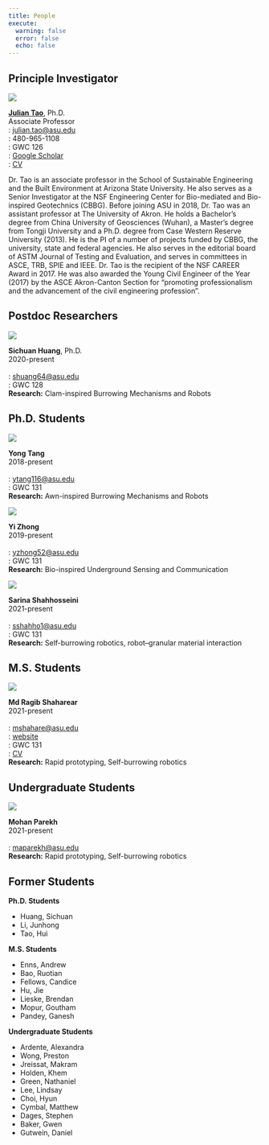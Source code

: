 ```yaml
---
title: People
execute:
  warning: false
  error: false
  echo: false
---
```


## Principle Investigator

::: {layout="[50, 50]"}

![](./img/Julian.jpg){.rounded-circle}

**[Julian Tao](https://isearch.asu.edu/profile/3333500)**, Ph.D.\
Associate Professor\
[]{.bi .bi-envelope-fill}: <julian.tao@asu.edu>\
[]{.bi .bi-telephone-fill}: 480-965-1108\
[]{.bi .bi-geo-alt-fill}: GWC 126\
[]{.ai .ai-google-scholar .ai-lg}: [Google Scholar](https://scholar.google.com/citations?hl=en&user=Dq4lhi4AAAAJ&view_op=list_works)\
[]{.bi .bi-file-earmark-pdf-fill}: [CV](./resources/JTaoCV202112.pdf)

:::

Dr. Tao is an associate professor in the School of Sustainable Engineering and the Built Environment at Arizona State University. He also serves as a Senior Investigator at the NSF Engineering Center for Bio-mediated and Bio-inspired Geotechnics (CBBG). Before joining ASU in 2018, Dr. Tao was an assistant professor at The University of Akron. He holds a Bachelor's degree from China University of Geosciences (Wuhan), a Master's degree from Tongji University and a Ph.D. degree from Case Western Reserve University (2013). He is the PI of a number of projects funded by CBBG, the university, state and federal agencies. He also serves in the editorial board of ASTM Journal of Testing and Evaluation, and serves in committees in ASCE, TRB, SPIE and IEEE. Dr. Tao is the recipient of the NSF CAREER Award in 2017. He was also awarded the Young Civil Engineer of the Year (2017) by the ASCE Akron-Canton Section for “promoting professionalism and the advancement of the civil engineering profession”.

## Postdoc Researchers
::: {layout="[30, 70]"}
![](img/sichuan.png){.rounded-circle}

**Sichuan Huang**, Ph.D.\
2020-present\
<br>
[]{.bi .bi-envelope-fill}: <shuang64@asu.edu>\
[]{.bi .bi-geo-alt-fill}: GWC 128\
**Research:** Clam-inspired Burrowing Mechanisms and Robots\
:::

## Ph.D. Students

::: {layout="[30, 70]"}
![](img/yong.png){.rounded-circle}

**Yong Tang**\
2018-present\
<br>
[]{.bi .bi-envelope-fill}: <ytang116@asu.edu>\
[]{.bi .bi-geo-alt-fill}: GWC 131\
**Research:** Awn-inspired Burrowing Mechanisms and Robots
:::

::: {layout="[30, 70]"}
![](img/yi.png){.rounded-circle}

**Yi Zhong**\
2019-present\
<br>
[]{.bi .bi-envelope-fill}: <yzhong52@asu.edu>\
[]{.bi .bi-geo-alt-fill}: GWC 131\
**Research:** Bio-inspired Underground Sensing and Communication
:::

::: {layout="[30, 70]"}
![](img/sarina.png){.rounded-circle}

**Sarina Shahhosseini**\
2021-present\
<br>
[]{.bi .bi-envelope-fill}: <sshahho1@asu.edu>\
[]{.bi .bi-geo-alt-fill}: GWC 131\
**Research:** Self-burrowing robotics, robot--granular material interaction 
:::

## M.S. Students

::: {layout="[30, 70]"}
![](./img/Ragib.JPG){.rounded-circle}

**Md Ragib Shaharear**\
2021-present\
<br>
[]{.bi .bi-envelope-fill}: <mshahare@asu.edu>\
[]{.bi. .bi-link-45deg}: [website](https://ragibeee.weebly.com/)\
[]{.bi .bi-geo-alt-fill}: GWC 131\
[]{.bi .bi-file-earmark-pdf-fill}: [CV](./resources/Ragib-resume.pdf)\
**Research:** Rapid prototyping, Self-burrowing robotics
:::

## Undergraduate Students

::: {layout="[30, 70]"}
![](img/sundevil.png){.rounded-circle}

**Mohan Parekh**\
2021-present\
<br>
[]{.bi .bi-envelope-fill}: <maparekh@asu.edu>\
**Research:** Rapid prototyping, Self-burrowing robotics
:::

## Former Students


::: {layout-ncol=3}

::: {}
**Ph.D. Students**

* Huang, Sichuan
* Li, Junhong
* Tao, Hui
:::

::: {}
**M.S. Students**

* Enns, Andrew
* Bao, Ruotian
* Fellows, Candice
* Hu, Jie
* Lieske, Brendan
* Mopur, Goutham
* Pandey, Ganesh
:::

::: {}
**Undergraduate Students**

* Ardente, Alexandra 
* Wong, Preston
* Jreissat, Makram
* Holden, Khem
* Green, Nathaniel
* Lee, Lindsay
* Choi, Hyun
* Cymbal, Matthew
* Dages, Stephen
* Baker, Gwen
* Gutwein, Daniel
:::
:::
